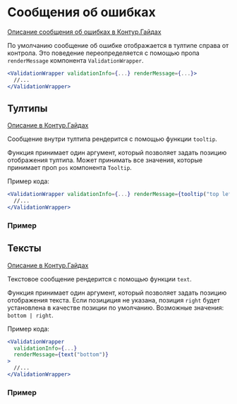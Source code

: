 
<Meta of={DocsStories} />

# Сообщения об ошибках

[Описание сообщения об ошибках в Контур.Гайдах](https://guides.kontur.ru/principles/validation/#Soobscheniya_ob_oshibkah)

По умолчанию сообщение об ошибке отображается в тултипе справа от контрола.
Это поведение переопределяется с помощью пропа `renderMessage` компонента `ValidationWrapper`.

```jsx static
<ValidationWrapper validationInfo={...} renderMessage={...}>
  //...
</ValidationWrapper>
```

## Тултипы

[Описание в Контур.Гайдах](https://guides.kontur.ru/principles/validation/#Tultipi)

Сообщение внутри тултипа рендерится с помощью функции `tooltip`.

Функция принимает один аргумент, который позволяет задать позицию отображения тултипа. Может принимать все значения, которые принимает проп `pos` компонента `Tooltip`.

Пример кода:

```jsx static
<ValidationWrapper validationInfo={...} renderMessage={tooltip("top left")}>
  //...
</ValidationWrapper>
```

### Пример

<Story of={DocsStories.TooltipValidation} />

## Тексты

[Описание в Контур.Гайдах](https://guides.kontur.ru/principles/validation/#Krasnie_teksti_na_stranitse)

Текстовое сообщение рендерится с помощью функции `text`.

Функция принимает один аргумент, который позволяет задать позицию отображения текста. Если позициция не указана, позиция `right` будет установлена в качестве позиции по умолчанию. Возможные значения: `bottom | right`.

Пример кода:

```jsx static
<ValidationWrapper
  validationInfo={...}
  renderMessage={text("bottom")}
>
  //...
</ValidationWrapper>
```

### Пример

<Story of={DocsStories.TextValidation} />
